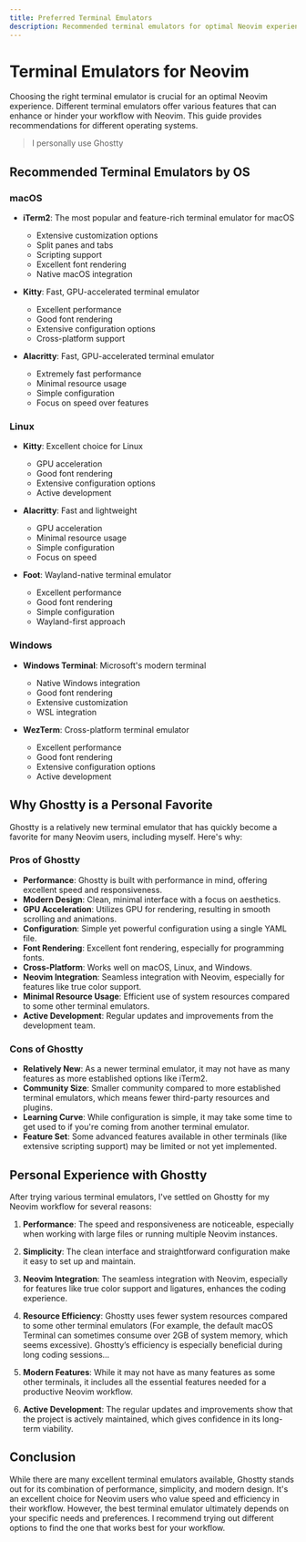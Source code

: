 ```yaml
---
title: Preferred Terminal Emulators
description: Recommended terminal emulators for optimal Neovim experience across different operating systems
---
```


# Terminal Emulators for Neovim

Choosing the right terminal emulator is crucial for an optimal Neovim experience. Different terminal emulators offer various features that can enhance or hinder your workflow with Neovim. This guide provides recommendations for different operating systems.

> I personally use Ghostty

## Recommended Terminal Emulators by OS

### macOS

- **iTerm2**: The most popular and feature-rich terminal emulator for macOS

  - Extensive customization options
  - Split panes and tabs
  - Scripting support
  - Excellent font rendering
  - Native macOS integration

- **Kitty**: Fast, GPU-accelerated terminal emulator

  - Excellent performance
  - Good font rendering
  - Extensive configuration options
  - Cross-platform support

- **Alacritty**: Fast, GPU-accelerated terminal emulator
  - Extremely fast performance
  - Minimal resource usage
  - Simple configuration
  - Focus on speed over features

### Linux

- **Kitty**: Excellent choice for Linux

  - GPU acceleration
  - Good font rendering
  - Extensive configuration options
  - Active development

- **Alacritty**: Fast and lightweight

  - GPU acceleration
  - Minimal resource usage
  - Simple configuration
  - Focus on speed

- **Foot**: Wayland-native terminal emulator
  - Excellent performance
  - Good font rendering
  - Simple configuration
  - Wayland-first approach

### Windows

- **Windows Terminal**: Microsoft's modern terminal

  - Native Windows integration
  - Good font rendering
  - Extensive customization
  - WSL integration

- **WezTerm**: Cross-platform terminal emulator
  - Excellent performance
  - Good font rendering
  - Extensive configuration options
  - Active development

## Why Ghostty is a Personal Favorite

Ghostty is a relatively new terminal emulator that has quickly become a favorite for many Neovim users, including myself. Here's why:

### Pros of Ghostty

- **Performance**: Ghostty is built with performance in mind, offering excellent speed and responsiveness.
- **Modern Design**: Clean, minimal interface with a focus on aesthetics.
- **GPU Acceleration**: Utilizes GPU for rendering, resulting in smooth scrolling and animations.
- **Configuration**: Simple yet powerful configuration using a single YAML file.
- **Font Rendering**: Excellent font rendering, especially for programming fonts.
- **Cross-Platform**: Works well on macOS, Linux, and Windows.
- **Neovim Integration**: Seamless integration with Neovim, especially for features like true color support.
- **Minimal Resource Usage**: Efficient use of system resources compared to some other terminal emulators.
- **Active Development**: Regular updates and improvements from the development team.

### Cons of Ghostty

- **Relatively New**: As a newer terminal emulator, it may not have as many features as more established options like iTerm2.
- **Community Size**: Smaller community compared to more established terminal emulators, which means fewer third-party resources and plugins.
- **Learning Curve**: While configuration is simple, it may take some time to get used to if you're coming from another terminal emulator.
- **Feature Set**: Some advanced features available in other terminals (like extensive scripting support) may be limited or not yet implemented.

## Personal Experience with Ghostty

After trying various terminal emulators, I've settled on Ghostty for my Neovim workflow for several reasons:

1. **Performance**: The speed and responsiveness are noticeable, especially when working with large files or running multiple Neovim instances.

2. **Simplicity**: The clean interface and straightforward configuration make it easy to set up and maintain.

3. **Neovim Integration**: The seamless integration with Neovim, especially for features like true color support and ligatures, enhances the coding experience.

4. **Resource Efficiency**: Ghostty uses fewer system resources compared to some other terminal emulators (For example, the default macOS Terminal can sometimes consume over 2GB of system memory, which seems excessive). Ghostty’s efficiency is especially beneficial during long coding sessions...

5. **Modern Features**: While it may not have as many features as some other terminals, it includes all the essential features needed for a productive Neovim workflow.

6. **Active Development**: The regular updates and improvements show that the project is actively maintained, which gives confidence in its long-term viability.

## Conclusion

While there are many excellent terminal emulators available, Ghostty stands out for its combination of performance, simplicity, and modern design. It's an excellent choice for Neovim users who value speed and efficiency in their workflow. However, the best terminal emulator ultimately depends on your specific needs and preferences. I recommend trying out different options to find the one that works best for your workflow.
